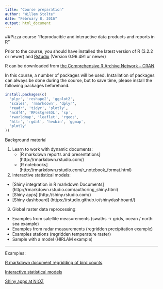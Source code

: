 ```yaml
---
title: "Course preparation"
author: "Willem Stolte"
date: "February 8, 2016"
output: html_document
---
```


##Pizza course "Reproducible and interactive data products and reports in R"

Prior to the course, you should have installed the latest version of R (3.2.2 or newer) and [Rstudio](https://www.rstudio.com/) (Version 0.99.491 or newer)

R can be downloaded from [the Comprehensive R Archive Network - CRAN](https://cran.r-project.org/). 

In this course, a number of packages will be used. Installation of packages can always be done during the course, but to save time, please install the following packages beforehand.

```r
install.packages(c(
  'plyr', 'reshape2', 'ggplot2',
  'scales', 'rmarkdown', 'dplyr',
  'readr', 'tidyr', 'plotly',
  'ncdf4', 'RPostgreSQL', 'sp',
  'rworldmap', 'leaflet', 'rgeos',
  'httr', 'rgdal', 'hexbin', 'ggmap',
  'plotly'
))
```



Background material

1. Learn to work with dynamic documents:
   + [R markdown reports and presentations] (http://rmarkdown.rstudio.com/)
   + [R notebooks] (http://rmarkdown.rstudio.com/r_notebook_format.html)
 
2. Interactive statistical models:
  + [Shiny integration in R markdown Documents] (http://rmarkdown.rstudio.com/authoring_shiny.html)
  + [Shiny apps] (http://shiny.rstudio.com/)
  + [Shiny dashboard] (https://rstudio.github.io/shinydashboard/)

3. Global raster data reprocessing:
  + Examples from satellite measurements (swaths -> grids, ocean / north sea example)
  + Examples from radar measurements (regridden precipitation example)
  + Examples stations (regridden temperature raster)
  + Sample with a model (HIRLAM example)

---

Examples:

[R markdown document regridding of bird counts](https://publicwiki.deltares.nl/display/~stolte/R%2C+bird+data+WFS%2C+distribution+maps+and+grids) 

[Interactive statistical models](https://gammarus.shinyapps.io/ShinyWaterbaseNoordzee) 

[Shiny apps at NIOZ](http://www.rforscience.com/)

